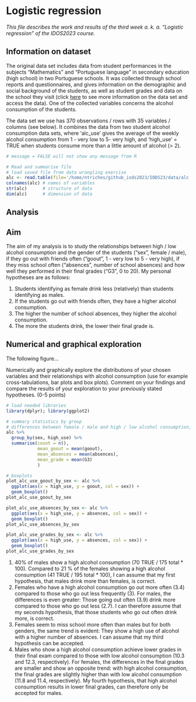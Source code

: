 # Logistic regression

*This file describes the work and results of the third week a. k. a. "Logistic regression" of the IDOS2023 course.*

## Information on dataset

The original data set includes data from student performances in the subjects "Mathematics" and "Portuguese language" in secondary education (high school) in two Portuguese schools. It was collected through school reports and questionnaires, and gives information on the demographic and social background of the students, as well as student grades and data on the school they visit (click [here](https://archive.ics.uci.edu/dataset/320/student+performance) to see more information on the data set and access the data). One of the collected variables concerns the alcohol consumption of the students. 

The data set we use has 370 observations / rows with 35 variables / columns (see below). It combines the data from two student alcohol consumption data sets, where 'alc_use' gives the average of the weekly alcohol consumption from 1 - very low to 5- very high, and 'high_use' = TRUE when students consume more than a little amount of alcohol (> 2). 

```r
# message = FALSE will not show any message from R

# Read and summarise file 
# load saved file from data wrangling exercise 
alc <- read.table(file='/home/ntriches/github_iods2023/IODS23/data/alc.csv', header=TRUE, sep = ",")
colnames(alc) # names of variables 
str(alc)      # structure of data
dim(alc)      # dimension of data

```

## Analysis 

## Aim

The aim of my analysis is to study the relationships between high / low alcohol consumption and the gender of the students ("sex", female / male), if they go out with friends often ("goout", 1 - very low to 5 - very high), if they miss school often ("absences", number of school absences) and how well they performed in their final grades ("G3", 0 to 20). My personal hypotheses are as follows:

1. Students identifying as female drink less (relatively) than students identifying as males. 
2. If the students go out with friends often, they have a higher alcohol consumption.
3. The higher the number of school absences, they higher the alcohol consumption.
4. The more the students drink, the lower their final grade is. 

## Numerical and graphical exploration 


The following figure...

Numerically and graphically explore the distributions of your chosen variables and their relationships with alcohol consumption (use for example cross-tabulations, bar plots and box plots). Comment on your findings and compare the results of your exploration to your previously stated hypotheses. (0-5 points)

```r
# load needed libraries 
library(dplyr); library(ggplot2)

# summary statistics by group
# differences between female / male and high / low alcohol consumption, mean of going out, mean of absences, mean of final grade
alc %>% 
  group_by(sex, high_use) %>% 
  summarise(count = n(), 
            mean_goout = mean(goout),
            mean_absences = mean(absences), 
            mean_grade = mean(G3)
            )

# boxplots
plot_alc_use_goout_by_sex <- alc %>%
  ggplot(aes(x = high_use, y = goout, col = sex)) +
  geom_boxplot()
plot_alc_use_goout_by_sex

plot_alc_use_absences_by_sex <- alc %>%
  ggplot(aes(x = high_use, y = absences, col = sex)) +
  geom_boxplot()
plot_alc_use_absences_by_sex

plot_alc_use_grades_by_sex <- alc %>%
  ggplot(aes(x = high_use, y = absences, col = sex)) +
  geom_boxplot()
plot_alc_use_grades_by_sex

```

1. 40% of males show a high alcohol consumption (70 TRUE / 175 total * 100). Compared to 21 % of the females showing a high alcohol consumption (41 TRUE / 195 total * 100), I can assume that my first hypothesis, that males drink more than females, is correct.
2. Females who have a high alcohol consumption go out more often (3.4) compared to those who go out less frequently (3). For males, the differences is even greater: Those going out often (3.9) drink more compared to those who go out less (2.7). I can therefore assume that my seconds hypothesis, that those students who go out often drink more, is correct.
3. Females seem to miss school more often than males but for both genders, the same trend is evident: They show a high use of alcohol with a higher number of absences. I can assume that my third hypothesis can be accepted.
4. Males who show a high alcohol consumption achieve lower grades in their final exam compared to those with low alcohol consumption (10.3 and 12.3, respectively). For females, the differences in the final grades are smaller and show an opposite trend: with high alcohol consumption, the final grades are slightly higher than with low alcohol consumption (11.8 and 11.4, respectively). My fourth hypothesis, that high alcohol consumption results in lower final grades, can therefore only be accepted for males. 

